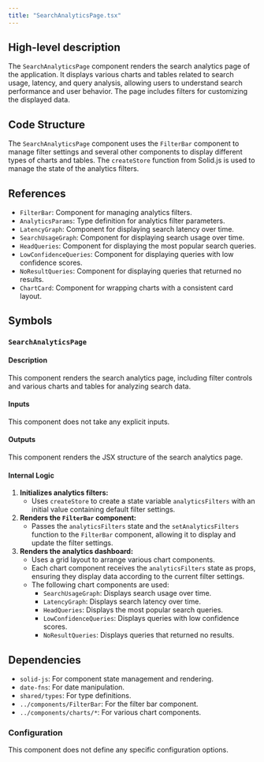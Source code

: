 ```yaml
---
title: "SearchAnalyticsPage.tsx"
---
```


## High-level description
The `SearchAnalyticsPage` component renders the search analytics page of the application. It displays various charts and tables related to search usage, latency, and query analysis, allowing users to understand search performance and user behavior. The page includes filters for customizing the displayed data.

## Code Structure
The `SearchAnalyticsPage` component uses the `FilterBar` component to manage filter settings and several other components to display different types of charts and tables. The `createStore` function from Solid.js is used to manage the state of the analytics filters.

## References
- `FilterBar`: Component for managing analytics filters.
- `AnalyticsParams`: Type definition for analytics filter parameters.
- `LatencyGraph`: Component for displaying search latency over time.
- `SearchUsageGraph`: Component for displaying search usage over time.
- `HeadQueries`: Component for displaying the most popular search queries.
- `LowConfidenceQueries`: Component for displaying queries with low confidence scores.
- `NoResultQueries`: Component for displaying queries that returned no results.
- `ChartCard`: Component for wrapping charts with a consistent card layout.

## Symbols
### `SearchAnalyticsPage`
#### Description
This component renders the search analytics page, including filter controls and various charts and tables for analyzing search data.

#### Inputs
This component does not take any explicit inputs.

#### Outputs
This component renders the JSX structure of the search analytics page.

#### Internal Logic
1. **Initializes analytics filters:**
   - Uses `createStore` to create a state variable `analyticsFilters` with an initial value containing default filter settings.
2. **Renders the `FilterBar` component:**
   - Passes the `analyticsFilters` state and the `setAnalyticsFilters` function to the `FilterBar` component, allowing it to display and update the filter settings.
3. **Renders the analytics dashboard:**
   - Uses a grid layout to arrange various chart components.
   - Each chart component receives the `analyticsFilters` state as props, ensuring they display data according to the current filter settings.
   - The following chart components are used:
     - `SearchUsageGraph`: Displays search usage over time.
     - `LatencyGraph`: Displays search latency over time.
     - `HeadQueries`: Displays the most popular search queries.
     - `LowConfidenceQueries`: Displays queries with low confidence scores.
     - `NoResultQueries`: Displays queries that returned no results.

## Dependencies
- `solid-js`: For component state management and rendering.
- `date-fns`: For date manipulation.
- `shared/types`: For type definitions.
- `../components/FilterBar`: For the filter bar component.
- `../components/charts/*`: For various chart components.

### Configuration
This component does not define any specific configuration options.
